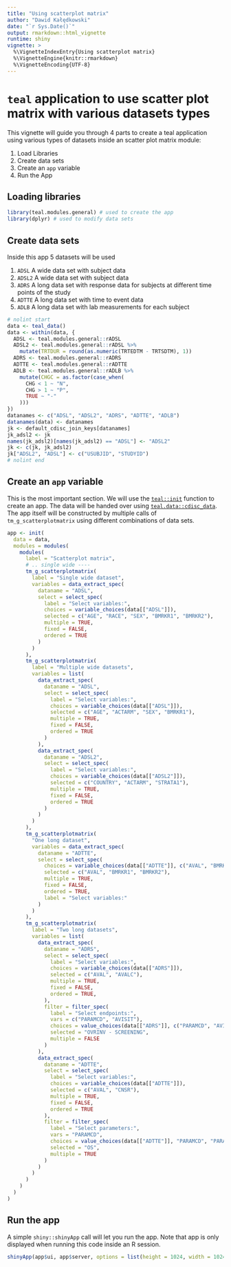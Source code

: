 ```yaml
---
title: "Using scatterplot matrix"
author: "Dawid Kałędkowski"
date: "`r Sys.Date()`"
output: rmarkdown::html_vignette
runtime: shiny
vignette: >
  %\VignetteIndexEntry{Using scatterplot matrix}
  %\VignetteEngine{knitr::rmarkdown}
  %\VignetteEncoding{UTF-8}
---
```



# `teal` application to use scatter plot matrix with various datasets types

This vignette will guide you through 4 parts to create a teal application using
various types of datasets inside an scatter plot matrix module:

1. Load Libraries
2. Create data sets
3. Create an `app` variable
4. Run the App

## Loading libraries

```r
library(teal.modules.general) # used to create the app
library(dplyr) # used to modify data sets
```

## Create data sets

Inside this app 5 datasets will be used

1. `ADSL` A wide data set with subject data
2. `ADSL2` A wide data set with subject data
3. `ADRS` A long data set with response data for subjects at different time points of the study
4. `ADTTE` A long data set with time to event data
5. `ADLB` A long data set with lab measurements for each subject

```r
# nolint start
data <- teal_data()
data <- within(data, {
  ADSL <- teal.modules.general::rADSL
  ADSL2 <- teal.modules.general::rADSL %>%
    mutate(TRTDUR = round(as.numeric(TRTEDTM - TRTSDTM), 1))
  ADRS <- teal.modules.general::rADRS
  ADTTE <- teal.modules.general::rADTTE
  ADLB <- teal.modules.general::rADLB %>%
    mutate(CHGC = as.factor(case_when(
      CHG < 1 ~ "N",
      CHG > 1 ~ "P",
      TRUE ~ "-"
    )))
})
datanames <- c("ADSL", "ADSL2", "ADRS", "ADTTE", "ADLB")
datanames(data) <- datanames
jk <- default_cdisc_join_keys[datanames]
jk_adsl2 <- jk
names(jk_adsl2)[names(jk_adsl2) == "ADSL"] <- "ADSL2"
jk <- c(jk, jk_adsl2)
jk["ADSL2", "ADSL"] <- c("USUBJID", "STUDYID")
# nolint end
```

## Create an `app` variable

This is the most important section. We will use the [`teal::init`](https://insightsengineering.github.io/teal/latest-tag/reference/init) function to
create an app. The data will be handed over using [`teal.data::cdisc_data`](https://insightsengineering.github.io/teal.data/latest-tag/reference/cdisc_data). The app
itself will be constructed by multiple calls of `tm_g_scatterplotmatrix` using different
combinations of data sets.

```r
app <- init(
  data = data,
  modules = modules(
    modules(
      label = "Scatterplot matrix",
      # .. single wide ----
      tm_g_scatterplotmatrix(
        label = "Single wide dataset",
        variables = data_extract_spec(
          dataname = "ADSL",
          select = select_spec(
            label = "Select variables:",
            choices = variable_choices(data[["ADSL"]]),
            selected = c("AGE", "RACE", "SEX", "BMRKR1", "BMRKR2"),
            multiple = TRUE,
            fixed = FALSE,
            ordered = TRUE
          )
        )
      ),
      tm_g_scatterplotmatrix(
        label = "Multiple wide datasets",
        variables = list(
          data_extract_spec(
            dataname = "ADSL",
            select = select_spec(
              label = "Select variables:",
              choices = variable_choices(data[["ADSL"]]),
              selected = c("AGE", "ACTARM", "SEX", "BMRKR1"),
              multiple = TRUE,
              fixed = FALSE,
              ordered = TRUE
            )
          ),
          data_extract_spec(
            dataname = "ADSL2",
            select = select_spec(
              label = "Select variables:",
              choices = variable_choices(data[["ADSL2"]]),
              selected = c("COUNTRY", "ACTARM", "STRATA1"),
              multiple = TRUE,
              fixed = FALSE,
              ordered = TRUE
            )
          )
        )
      ),
      tm_g_scatterplotmatrix(
        "One long dataset",
        variables = data_extract_spec(
          dataname = "ADTTE",
          select = select_spec(
            choices = variable_choices(data[["ADTTE"]], c("AVAL", "BMRKR1", "BMRKR2")),
            selected = c("AVAL", "BMRKR1", "BMRKR2"),
            multiple = TRUE,
            fixed = FALSE,
            ordered = TRUE,
            label = "Select variables:"
          )
        )
      ),
      tm_g_scatterplotmatrix(
        label = "Two long datasets",
        variables = list(
          data_extract_spec(
            dataname = "ADRS",
            select = select_spec(
              label = "Select variables:",
              choices = variable_choices(data[["ADRS"]]),
              selected = c("AVAL", "AVALC"),
              multiple = TRUE,
              fixed = FALSE,
              ordered = TRUE,
            ),
            filter = filter_spec(
              label = "Select endpoints:",
              vars = c("PARAMCD", "AVISIT"),
              choices = value_choices(data[["ADRS"]], c("PARAMCD", "AVISIT"), c("PARAM", "AVISIT")),
              selected = "OVRINV - SCREENING",
              multiple = FALSE
            )
          ),
          data_extract_spec(
            dataname = "ADTTE",
            select = select_spec(
              label = "Select variables:",
              choices = variable_choices(data[["ADTTE"]]),
              selected = c("AVAL", "CNSR"),
              multiple = TRUE,
              fixed = FALSE,
              ordered = TRUE
            ),
            filter = filter_spec(
              label = "Select parameters:",
              vars = "PARAMCD",
              choices = value_choices(data[["ADTTE"]], "PARAMCD", "PARAM"),
              selected = "OS",
              multiple = TRUE
            )
          )
        )
      )
    )
  )
)
```

## Run the app

A simple `shiny::shinyApp` call will let you run the app.
Note that app is only displayed when running this code inside an R session.

```r
shinyApp(app$ui, app$server, options = list(height = 1024, width = 1024))
```

